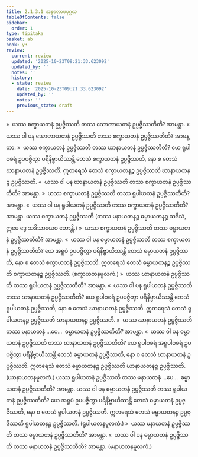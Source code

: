 ```yaml
---
title: 2.1.3.1 အနုလောမပုဂ္ဂလ
tableOfContents: false
sidebar:
  order: 1
type: tipitaka
basket: ab
book: y3
review:
  current: review
  updated: '2025-10-23T09:21:33.623092'
  updated_by: ''
  notes: ''
  history:
  - state: review
    date: '2025-10-23T09:21:33.623092'
    updated_by: ''
    notes: ''
    previous_state: draft
---
```



<ReviewStatus review={frontmatter.review} showDetails={true} />

<HypothesisAnnotation frontmatter={frontmatter} />

<DynamicBreadcrumb />

<Division number="52" book="y3" e="ch" v="33" p="95">

<Paragraph number="558" book="y3">
»  ယဿ စက္ခာယတနံ ဥပ္ပဇ္ဇိဿတိ တဿ သောတာယတနံ ဥပ္ပဇ္ဇိဿတီတိ? အာမန္တာ.
</Paragraph>

<Paragraph number="559" book="y3">
«  ယဿ ဝါ ပန သောတာယတနံ ဥပ္ပဇ္ဇိဿတိ တဿ စက္ခာယတနံ ဥပ္ပဇ္ဇိဿတီတိ? အာမန္တာ.
</Paragraph>

<Paragraph number="560" book="y3">
»  ယဿ စက္ခာယတနံ ဥပ္ပဇ္ဇိဿတိ တဿ ဃာနာယတနံ ဥပ္ပဇ္ဇိဿတီတိ?
</Paragraph>

<Paragraph number="561" book="y3">
ယေ ရူပါဝစရံ ဥပပဇ္ဇိတွာ ပရိနိဗ္ဗာယိဿန္တိ တေသံ စက္ခာယတနံ ဥပ္ပဇ္ဇိဿတိ, နော စ တေသံ ဃာနာယတနံ ဥပ္ပဇ္ဇိဿတိ. ဣတရေသံ တေသံ စက္ခာယတနဉ္စ ဥပ္ပဇ္ဇိဿတိ ဃာနာယတနဉ္စ ဥပ္ပဇ္ဇိဿတိ.
</Paragraph>

<Paragraph number="562" book="y3">
«  ယဿ ဝါ ပန ဃာနာယတနံ ဥပ္ပဇ္ဇိဿတိ တဿ စက္ခာယတနံ ဥပ္ပဇ္ဇိဿတီတိ? အာမန္တာ.
</Paragraph>

<Paragraph number="563" book="y3">
»  ယဿ စက္ခာယတနံ ဥပ္ပဇ္ဇိဿတိ တဿ ရူပါယတနံ ဥပ္ပဇ္ဇိဿတီတိ? အာမန္တာ.
</Paragraph>

<Paragraph number="564" book="y3">
«  ယဿ ဝါ ပန ရူပါယတနံ ဥပ္ပဇ္ဇိဿတိ တဿ စက္ခာယတနံ ဥပ္ပဇ္ဇိဿတီတိ? အာမန္တာ.
</Paragraph>

<Paragraph number="565" book="y3">
ယဿ စက္ခာယတနံ ဥပ္ပဇ္ဇိဿတိ (တဿ မနာယတနဉ္စ ဓမ္မာယတနဉ္စ သဒိသံ, ဣမေ ဒွေ သဒိသာယေဝ ဟောန္တိ.)
</Paragraph>

<Paragraph number="566" book="y3">
»  ယဿ စက္ခာယတနံ ဥပ္ပဇ္ဇိဿတိ တဿ ဓမ္မာယတနံ ဥပ္ပဇ္ဇိဿတီတိ? အာမန္တာ.
</Paragraph>

<Paragraph number="567" book="y3">
«  ယဿ ဝါ ပန ဓမ္မာယတနံ ဥပ္ပဇ္ဇိဿတိ တဿ စက္ခာယတနံ ဥပ္ပဇ္ဇိဿတီတိ?
</Paragraph>

<Paragraph number="568" book="y3">
ယေ အရူပံ ဥပပဇ္ဇိတွာ ပရိနိဗ္ဗာယိဿန္တိ တေသံ ဓမ္မာယတနံ ဥပ္ပဇ္ဇိဿတိ, နော စ တေသံ စက္ခာယတနံ ဥပ္ပဇ္ဇိဿတိ. ဣတရေသံ တေသံ ဓမ္မာယတနဉ္စ ဥပ္ပဇ္ဇိဿတိ စက္ခာယတနဉ္စ ဥပ္ပဇ္ဇိဿတိ. (စက္ခာယတနမူလကံ.)
</Paragraph>

</Division>
<Division number="53" book="y3" e="ch" v="33" p="96">

<Paragraph number="569" book="y3">
»  ယဿ ဃာနာယတနံ ဥပ္ပဇ္ဇိဿတိ တဿ ရူပါယတနံ ဥပ္ပဇ္ဇိဿတီတိ? အာမန္တာ.
</Paragraph>

<Paragraph number="570" book="y3">
«  ယဿ ဝါ ပန ရူပါယတနံ ဥပ္ပဇ္ဇိဿတိ တဿ ဃာနာယတနံ ဥပ္ပဇ္ဇိဿတီတိ?
</Paragraph>

<Paragraph number="571" book="y3">
ယေ ရူပါဝစရံ ဥပပဇ္ဇိတွာ ပရိနိဗ္ဗာယိဿန္တိ တေသံ ရူပါယတနံ ဥပ္ပဇ္ဇိဿတိ, နော စ တေသံ ဃာနာယတနံ ဥပ္ပဇ္ဇိဿတိ. ဣတရေသံ တေသံ ရူပါယတနဉ္စ ဥပ္ပဇ္ဇိဿတိ ဃာနာယတနဉ္စ ဥပ္ပဇ္ဇိဿတိ.
</Paragraph>

<Paragraph number="572" book="y3">
»  ယဿ ဃာနာယတနံ ဥပ္ပဇ္ဇိဿတိ တဿ မနာယတနံ …ပေ…  ဓမ္မာယတနံ ဥပ္ပဇ္ဇိဿတီတိ? အာမန္တာ.
</Paragraph>

<Paragraph number="573" book="y3">
«  ယဿ ဝါ ပန ဓမ္မာယတနံ ဥပ္ပဇ္ဇိဿတိ တဿ ဃာနာယတနံ ဥပ္ပဇ္ဇိဿတီတိ?
</Paragraph>

<Paragraph number="574" book="y3">
ယေ ရူပါဝစရံ အရူပါဝစရံ ဥပပဇ္ဇိတွာ ပရိနိဗ္ဗာယိဿန္တိ တေသံ ဓမ္မာယတနံ ဥပ္ပဇ္ဇိဿတိ, နော စ တေသံ ဃာနာယတနံ ဥပ္ပဇ္ဇိဿတိ. ဣတရေသံ တေသံ ဓမ္မာယတနဉ္စ ဥပ္ပဇ္ဇိဿတိ ဃာနာယတနဉ္စ ဥပ္ပဇ္ဇိဿတိ. (ဃာနာယတနမူလကံ.)
</Paragraph>

</Division>
<Division number="54" book="y3" e="ch" v="33" p="96">

<Paragraph number="575" book="y3">
ယဿ ရူပါယတနံ ဥပ္ပဇ္ဇိဿတိ တဿ မနာယတနံ …ပေ…  ဓမ္မာယတနံ ဥပ္ပဇ္ဇိဿတီတိ? အာမန္တာ.
</Paragraph>

<Paragraph number="576" book="y3">
ယဿ ဝါ ပန ဓမ္မာယတနံ ဥပ္ပဇ္ဇိဿတိ တဿ ရူပါယတနံ ဥပ္ပဇ္ဇိဿတီတိ?
</Paragraph>

<Paragraph number="577" book="y3">
ယေ အရူပံ ဥပပဇ္ဇိတွာ ပရိနိဗ္ဗာယိဿန္တိ တေသံ ဓမ္မာယတနံ ဥပ္ပဇ္ဇိဿတိ, နော စ တေသံ ရူပါယတနံ ဥပ္ပဇ္ဇိဿတိ. ဣတရေသံ တေသံ ဓမ္မာယတနဉ္စ ဥပ္ပဇ္ဇိဿတိ ရူပါယတနဉ္စ ဥပ္ပဇ္ဇိဿတိ. (ရူပါယတနမူလကံ.)
</Paragraph>

</Division>
<Division number="55" book="y3" e="ch" v="33" p="97">

<Paragraph number="578" book="y3">
»  ယဿ မနာယတနံ ဥပ္ပဇ္ဇိဿတိ တဿ ဓမ္မာယတနံ ဥပ္ပဇ္ဇိဿတီတိ? အာမန္တာ.
</Paragraph>

<Paragraph number="579" book="y3">
«  ယဿ ဝါ ပန ဓမ္မာယတနံ ဥပ္ပဇ္ဇိဿတိ တဿ မနာယတနံ ဥပ္ပဇ္ဇိဿတီတိ? အာမန္တာ. (မနာယတနမူလကံ.)
</Paragraph>
</Division>